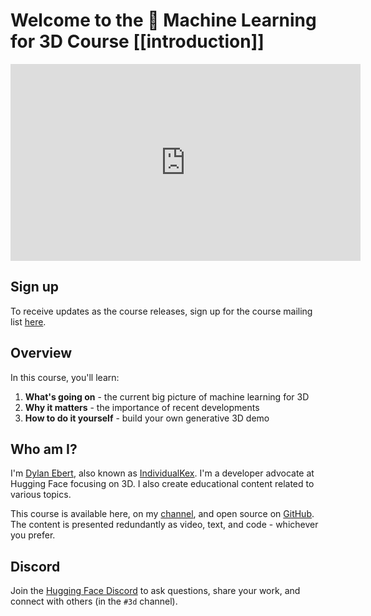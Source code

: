 # Welcome to the 🤗 Machine Learning for 3D Course [[introduction]]

<iframe
    width="560"
    height="315"
    src="https://www.youtube.com/embed/MUylIoKia2g?si=fizrZ-rZ6sKvIaao"
    title="YouTube video player"
    frameborder="0"
    allow="accelerometer; autoplay; clipboard-write; encrypted-media; gyroscope; picture-in-picture; web-share"
    referrerpolicy="strict-origin-when-cross-origin"
    allowfullscreen
></iframe>

## Sign up

To receive updates as the course releases, sign up for the course mailing list [here](https://mailchi.mp/911880bcff7d/ml-for-3d-course).

## Overview

In this course, you'll learn:

1. **What's going on** - the current big picture of machine learning for 3D
2. **Why it matters** - the importance of recent developments
3. **How to do it yourself** - build your own generative 3D demo

## Who am I?

I'm [Dylan Ebert](https://twitter.com/dylan_ebert_), also known as [IndividualKex](https://www.youtube.com/@IndividualKex). I'm a developer advocate at Hugging Face focusing on 3D. I also create educational content related to various topics.

This course is available here, on my [channel](https://www.youtube.com/@IndividualKex), and open source on [GitHub](https://github.com/huggingface/ml-for-3d-course). The content is presented redundantly as video, text, and code - whichever you prefer.

## Discord

Join the [Hugging Face Discord](https://hf.co/join/discord) to ask questions, share your work, and connect with others (in the `#3d` channel).
